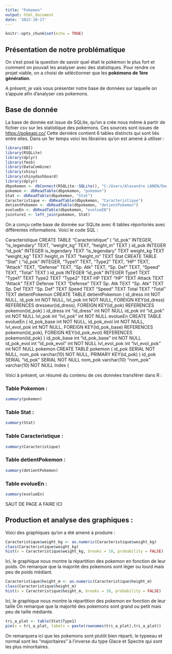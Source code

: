 ```yaml
---
title: "Pokemon"
output: html_document
date: '2022-10-17'
---
```


```r
knitr::opts_chunk$set(echo = TRUE)
```

## Présentation de notre problématique

On s'est posé la question de savoir quel était le pokémon le plus fort et comment on pouvait les analyser avec des statistiques. 
Pour rendre ce projet viable, on a choisi de séléctionner que les **pokémons de 1ère génération**.

A présent, je vais vous présenter notre base de données sur laquelle on s'appuie afin d'analyser ces pokemons.


## Base de donnée

La base de donnée est issue de SQLite, qu'on a crée nous même à partir de fichier csv sur les statistique des pokemons.
Ces sources sont issues de <https://pokeapi.co/>
Cette dernière contient 6 tables distincts qui sont liés entre elles.
Dans un 1er temps voici les librairies qu'on est amené à utiliser :
```r
library(DBI)
library(RSQLite)
library(dplyr)
library(fmsb)
library(DataCombine)
library(shiny)
library(shinydashboard)
library(dplyr)
dbpokemon <- dbConnect(RSQLite::SQLite(), "C:/Users/Alexandre LANEN/Downloads/pokemon.db")
pokemon <- dbReadTable(dbpokemon, "pokemon")
Stat <- dbReadTable(dbpokemon, "Stat")
Caracteristique <- dbReadTable(dbpokemon, "Caracteristique")
detientPokemon <- dbReadTable(dbpokemon, "detientPokemon")
evolueEn <- dbReadTable(dbpokemon, "evolueEN")
jointure1 <- left_join(pokemon, Stat)
```
On a conçu cette base de donnée sur SQLite avec 6 tables réportoriés avec différentes informations.
Voici le code SQL :

Caracteristique CREATE TABLE "Caracteristique" ( "id_pok" INTEGER,
"is_legendary" TEXT, "weight_kg" TEXT, "height_m" TEXT )
id_pok INTEGER "id_pok" INTEGER
is_legendary TEXT "is_legendary" TEXT
weight_kg TEXT "weight_kg" TEXT
height_m TEXT "height_m" TEXT
Stat CREATE TABLE "Stat" ( "id_pok" INTEGER, "Type1" TEXT, "Type2"
TEXT, "HP" TEXT, "Attack" TEXT, "Defense" TEXT, "Sp. Atk"
TEXT, "Sp. Def" TEXT, "Speed" TEXT, "Total" TEXT )
id_pok INTEGER "id_pok" INTEGER
Type1 TEXT "Type1" TEXT
Type2 TEXT "Type2" TEXT
HP TEXT "HP" TEXT
Attack TEXT "Attack" TEXT
Defense TEXT "Defense" TEXT
Sp. Atk TEXT "Sp. Atk" TEXT
Sp. Def TEXT "Sp. Def" TEXT
Speed TEXT "Speed" TEXT
Total TEXT "Total" TEXT
detientPokemon CREATE TABLE detientPokemon ( id_dress int NOT NULL, id_pok
int NOT NULL, lvl_pok int NOT NULL, FOREIGN KEY(id_dress)
REFERENCES dresseur(id_dress), FOREIGN KEY(id_pok) REFERENCES
pokemon(id_pok) )
id_dress int "id_dress" int NOT NULL
id_pok int "id_pok" int NOT NULL
lvl_pok int "lvl_pok" int NOT NULL
evolueEn CREATE TABLE evolueEn ( id_pok_base int NOT NULL, id_pok_evol
int NOT NULL, lvl_evol_pok int NOT NULL, FOREIGN
KEY(id_pok_base) REFERENCES pokemon(id_pok), FOREIGN
KEY(id_pok_evol) REFERENCES pokemon(id_pok) )
id_pok_base int "id_pok_base" int NOT NULL
id_pok_evol int "id_pok_evol" int NOT NULL
lvl_evol_pok int "lvl_evol_pok" int NOT NULL
pokemon CREATE TABLE pokemon ( id_pok SERIAL NOT NULL, nom_pok
varchar(10) NOT NULL, PRIMARY KEY(id_pok) )
id_pok SERIAL "id_pok" SERIAL NOT NULL
nom_pok varchar(10) "nom_pok" varchar(10) NOT NULL
Index (

Voici à présent, un résumé du contenu de ces données transférer dans R :

### Table Pokemon :

```r

summary(pokemon)
```
### Table Stat :
```r

summary(Stat)
```
### Table Caracteristique :
```r

summary(Caracteristique)
```
### Table detientPokemon :
```r

summary(detientPokemon)
```

### Table evolueEn :
```r
summary(evolueEn)
```

SAUT DE PAGE A FAIRE ICI

## Production et analyse des graphiques :

Voici des graphiques qu'on a été amené à produire :
```r
Caracteristique$weight_kg <- as.numeric(Caracteristique$weight_kg)
class(Caracteristique$weight_kg)
hist(x = Caracteristique$weight_kg, breaks = 10, probability = FALSE)
```

Ici, le graphique nous montre la répartition des pokemon en fonction de leur poids.
On remarque que la majorité des pokemons sont léger ou lourd mais peu de poids médiant.


```r
Caracteristique$height_m <- as.numeric(Caracteristique$height_m)
class(Caracteristique$height_m)
hist(x = Caracteristique$height_m, breaks = 10, probability = FALSE)
```

Ici, le graphique nous montre la répartition des pokemon en fonction de leur taille
On remarque que la majorité des pokemons sont grand ou petit mais peu de taille médiante.

```r
tri_a_plat <- table(Stat$Type1)
pie(x = tri_a_plat, labels = paste(rownames(tri_a_plat),tri_a_plat))
```

On remarquera ici que les pokemons sont plutôt bien réparti, le typeeau et normal sont les "majoritaires" à l'inverse du type Glace et Spectre qui sont les plus minoritaires.


